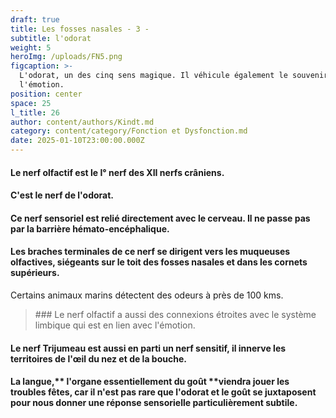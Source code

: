 ```yaml
---
draft: true
title: Les fosses nasales - 3 -
subtitle: l'odorat
weight: 5
heroImg: /uploads/FN5.png
figcaption: >-
  L'odorat, un des cinq sens magique. Il véhicule également le souvenir et
  l'émotion.
position: center
space: 25
l_title: 26
author: content/authors/Kindt.md
category: content/category/Fonction et Dysfonction.md
date: 2025-01-10T23:00:00.000Z
---
```


#### Le nerf  olfactif est le I° nerf des XII nerfs crâniens.

<Space height={24} />

#### C'est **le nerf de l'odorat**.

<Space height={8} />

#### Ce nerf sensoriel est relié directement avec le cerveau. Il ne passe pas par la barrière hémato-encéphalique.

#### Les braches terminales de ce nerf se dirigent vers les  muqueuses  olfactives, siégeants sur le toit des fosses nasales et dans les cornets supérieurs.

Certains animaux marins détectent des odeurs à près de 100 kms.

<Space height={20} />

<BlockQuote>
  ### Le nerf olfactif a aussi des connexions étroites avec le système limbique qui est en lien avec l'émotion.
</BlockQuote>

<Space height={20} />

#### Le nerf Trijumeau est aussi en parti un nerf sensitif, il innerve les territoires de l'œil du nez et de la bouche.

<Space height={20} />

#### La langue,\*\* l'organe essentiellement du goût \*\*viendra jouer les troubles fêtes, car il n'est pas rare que l'odorat et le goût se juxtaposent pour nous donner   une réponse sensorielle particulièrement subtile.
